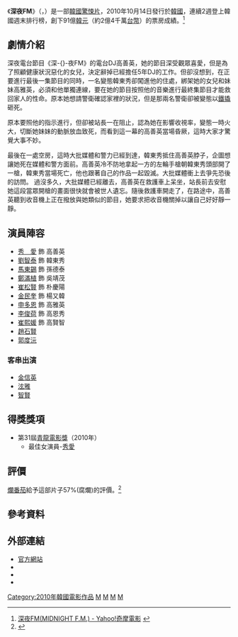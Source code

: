 {{noteTA
|T=zh:深夜FM;zh-tw:深夜FM;zh-hk:殺錄直播;zh-cn:深夜FM;
|1=zh:深夜FM;zh-tw:深夜FM;zh-hk:殺錄直播;zh-cn:深夜FM;
}}
{{Infobox film
|name           = 深夜FM
|original_name  = {{lang|ko|심야의 FM}}
|image          = 深夜FM.jpg
|director       = Kim Sang-Man
|producer       = Je Jeong-hun<br />Kim Hong-baek<br />Je Jeong-hun
|writer         = Kim Sang-Man<br />Kim Hwi
|starring       = [[秀愛|秀愛]]<br />[[劉智泰|劉智泰]]
|music          = Kim Jun-seong
|cinematography = Kim Tae-gyeong
|editing        = Sin Min-gyeong
|distributor    = Lotte Entertainment 
|released       = {{KOR}} 2010年10月14日<br>{{TWN}} 2011年4月15日<br>{{SGP}} 2011年6月2日
|runtime        = 106分鐘
|country        = {{KOR}}
|language       = 韓語
|budget         = 
|admissions     = 
|gross          = 
|cn_name  = 
|hk_name  = 殺錄直播 
|tw_name  = 深夜FM
}}
《'''深夜FM'''》（{{lang-ko|'''심야의 FM'''}}，{{lang-en|'''''Midnight F.M.'''''}}）是一部[[韓國|韓國]][[驚悚片|驚悚片]]，2010年10月14日發行於[[韓國|韓國]]，連續2週登上韓國週末排行榜，創下91億[[韓元|韓元]]（約2億4千萬[[台幣|台幣]]）的票房成績。<ref>[http://tw.movie.yahoo.com/movieinfo_main.html?id=3810 深夜FM(MIDNIGHT F.M.) - Yahoo!奇摩電影] {{webarchive|url=https://web.archive.org/web/20131216163021/http://tw.movie.yahoo.com/movieinfo_main.html?id=3810 |date=2013-12-16 }}</ref>

== 劇情介紹 ==
深夜電台節目《深-{}-夜FM》的電台DJ高善英，她的節目深受觀眾喜愛，但是為了照顧健康狀況惡化的女兒，決定辭掉已經擔任5年DJ的工作。但卻沒想到，在正要進行最後一集節目的同時，一名變態韓東秀卻闖進他的住處，綁架她的女兒和妹妹高雅英，必須和他單獨連線，要在她的節目按照他的音樂進行最終集節目才能救回家人的性命。原本她想請警衛確認家裡的狀況，但是那兩名警衛卻被變態以[[鐵撬|鐵撬]]砸死。

原本要照他的指示進行，但卻被站長一在阻止，認為她在影響收視率，變態一時火大，切斷她妹妹的動脈放血致死，而看到這一幕的高善英當場昏厥，這時大家才驚覺大事不妙。

最後在一處空房，這時大批媒體和警力已經到達，韓東秀抵住高善英脖子，企圖想讓她死在媒體和警方面前。高善英冷不防地拿起一方的左輪手槍朝韓東秀頭部開了一槍，韓東秀當場死亡，他也跟著自己的作品一起毀滅。大批媒體衝上去爭先恐後的訪問。
過沒多久，大批媒體已經離去，高善英在救護車上呆坐，站長前去安慰她這段當眾開槍的畫面很快就會被世人遺忘。隨後救護車開走了，在路途中，高善英聽到收音機上正在撥放與她類似的節目，她要求把收音機關掉以讓自己好好靜一靜。

== 演員陣容 ==
*[[秀愛|秀　愛]] 飾 高善英
*[[劉智泰|劉智泰]] 飾 韓東秀
*[[馬東錫|馬東錫]] 飾 孫德泰
*[[鄭滿植|鄭滿植]] 飾 吳靖茂
*[[崔松賢|崔松賢]] 飾 朴慶陽
*[[金民奎|金民奎]] 飾 楊又韓
*[[申多恩|申多恩]] 飾 高雅英
*[[李俊荷|李俊荷]] 飾 高恩秀
*[[崔熙媛|崔熙媛]] 飾 高賢智
*[[趙石賢|趙石賢]]
*[[郭度沅|郭度沅]]
=== 客串出演 ===
*[[金信英|金信英]]
*[[金泫雅|泫雅]]
*[[南智賢|智賢]]

== 得獎獎項 ==
*第31屆[[青龍電影獎|青龍電影獎]]（2010年）
**最佳女演員-[[秀愛|秀愛]]

== 評價 ==
[[爛番茄|爛番茄]]給予這部片子57%(腐爛)的評價。<ref>{{Cite web |url=http://www.rottentomatoes.com/m/midnight_fm_2010/ |title=Midnight FM (Simya-ui FM) - Rotten Tomatoes |access-date=2011-07-23 |archive-date=2017-11-28 |archive-url=https://web.archive.org/web/20171128124138/https://www.rottentomatoes.com/m/midnight_fm_2010 |dead-url=no }}</ref>

== 參考資料 ==
{{reflist}}
== 外部連結 ==
*[https://web.archive.org/web/20110812050152/http://www.fm2010.co.kr/ 官方網站]
* {{imdb title|1825955|Midnight Fm}}
* {{kmdb film|12513|Midnight Fm}}
* {{hancinema film|Midnight_FM|Midnight Fm}}

[[Category:2010年韓國電影作品|Category:2010年韓國電影作品]]
[[Category:韓語電影|M]]
[[Category:韓國犯罪片|M]]
[[Category:韓國驚悚片|M]]
[[Category:廣播題材電影|M]]